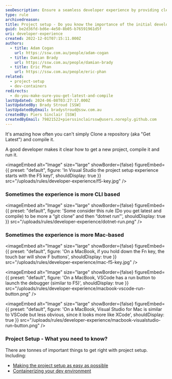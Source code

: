 ```yaml
---
seoDescription: Ensure a seamless developer experience by providing clear project setup instructions, including "Get Latest" and compilation steps, to enable efficient development and debugging.
type: rule
archivedreason:
title: Project setup - Do you know the importance of the initial developer experience?
guid: be2d36fd-bd6e-4e50-8b05-b76591961d5f
uri: developer-experience
created: 2022-12-01T07:15:11.000Z
authors:
  - title: Adam Cogan
    url: https://ssw.com.au/people/adam-cogan
  - title: Damian Brady
    url: https://ssw.com.au/people/damian-brady
  - title: Eric Phan
    url: https://ssw.com.au/people/eric-phan
related:
  - project-setup
  - dev-containers
redirects:
  - do-you-make-sure-you-get-latest-and-compile
lastUpdated: 2024-06-08T03:27:17.000Z
lastUpdatedBy: Brady Stroud [SSW]
lastUpdatedByEmail: bradystroud@ssw.com.au
createdBy: Piers Sinclair [SSW]
createdByEmail: 79821522+pierssinclairssw@users.noreply.github.com
---
```


It's amazing how often you can't simply Clone a repository (aka "Get Latest") and compile it.

A good developer makes it clear how to get a new project, compile it and run it.


<imageEmbed
  alt="Image"
  size="large"
  showBorder={false}
  figureEmbed={{
    preset: "default",
    figure: 'In Visual Studio the project setup experience starts with the F5 key!',
    shouldDisplay: true
  }}
  src="/uploads/rules/developer-experience/f5-key.jpg"
/>
### Sometimes the experience is more CLI based


<imageEmbed
  alt="Image"
  size="large"
  showBorder={false}
  figureEmbed={{
    preset: "default",
    figure: 'Some consider this rule (Do you get latest and compile) to be more a “git clone” and then “dotnet run”',
    shouldDisplay: true
  }}
  src="/uploads/rules/developer-experience/dotnet-run.png"
/>

### Sometimes the experience is more Mac-based


<imageEmbed
  alt="Image"
  size="large"
  showBorder={false}
  figureEmbed={{
    preset: "default",
    figure: 'On a MacBook, if you hold down the Fn key, the touch bar will show F buttons',
    shouldDisplay: true
  }}
  src="/uploads/rules/developer-experience/mac-f5-key.jpg"
/>


<imageEmbed
  alt="Image"
  size="large"
  showBorder={false}
  figureEmbed={{
    preset: "default",
    figure: 'On a MacBook, VSCode has a run button to launch the debugger (similar to F5)',
    shouldDisplay: true
  }}
  src="/uploads/rules/developer-experience/macbook-vscode-run-button.png"
/>


<imageEmbed
  alt="Image"
  size="large"
  showBorder={false}
  figureEmbed={{
    preset: "default",
    figure: 'On a MacBook, Visual Studio for Mac is similar to VSCode but less obvious, since it looks more like XCode',
    shouldDisplay: true
  }}
  src="/uploads/rules/developer-experience/macbook-visualstudio-run-button.png"
/>

### Project Setup - What you need to know?

There are tonnes of important things to get right with project setup. Including:

- [Making the project setup as easy as possible](/project-setup)
- [Containerizing your dev environment](/dev-containers)
